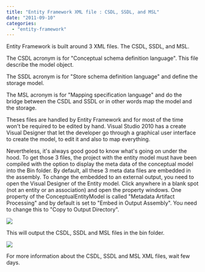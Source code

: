 ```yaml
---
title: "Entity Framework XML file : CSDL, SSDL, and MSL"
date: "2011-09-10"
categories: 
  - "entity-framework"
---
```


Entity Framework is built around 3 XML files. The CSDL, SSDL, and MSL.

The CSDL acronym is for "Conceptual schema definition language". This file describe the model object.

The SSDL acronym is for "Store schema definition language" and define the storage model.

The MSL acronym is for "Mapping specification language" and do the bridge between the CSDL and SSDL or in other words map the model and the storage.

Theses files are handled by Entity Framework and for most of the time won't be required to be edited by hand. Visual Studio 2010 has a create Visual Designer that let the developer go through a graphical user interface to create the model, to edit it and also to map everything.

Nevertheless, it's always good good to know what's going on under the hood. To get those 3 files, the project with the entity model must have been compiled with the option to display the meta data of the conceptual model into the Bin folder. By default, all these 3 meta data files are embedded in the assembly. To change the embedded to an external output, you need to open the Visual Designer of the Entity model. Click anywhere in a blank spot (not an entity or an association) and open the property windows. One property of the ConceptualEntityModel is called "Metadata Artifact Processing" and by default is set to "Embed in Output Assembly". You need to change this to "Copy to Output Directory".

![](images/output3filesedmx.png)

This will output the CSDL, SSDL and MSL files in the bin folder.

![](images/output3filesedmx2.png)

For more information about the CSDL, SSDL and MSL XML files, wait few days.
